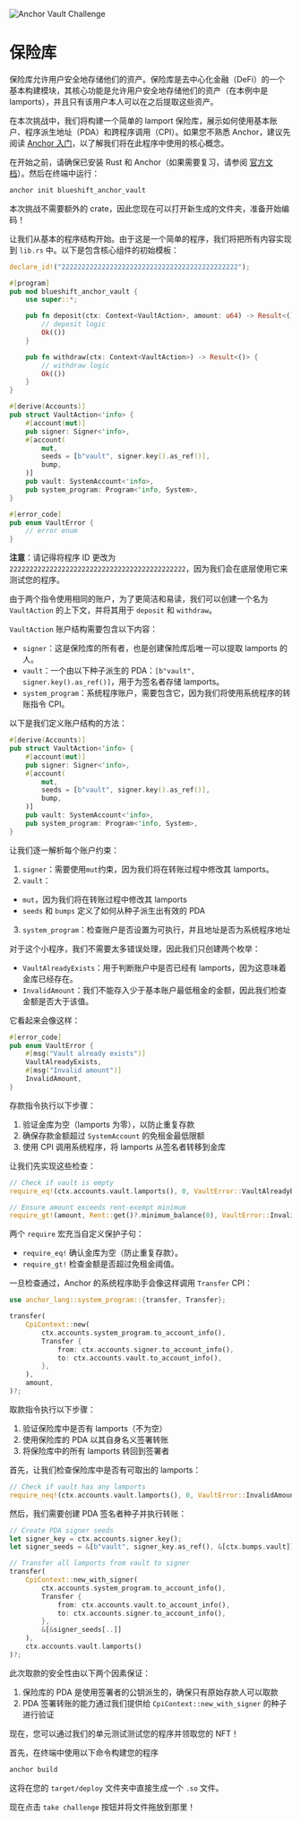 
![Anchor Vault Challenge](/graphics/challenge-banners/anchor-vault.png)

# 保险库

保险库允许用户安全地存储他们的资产。保险库是去中心化金融（DeFi）的一个基本构建模块，其核心功能是允许用户安全地存储他们的资产（在本例中是 lamports），并且只有该用户本人可以在之后提取这些资产。

在本次挑战中，我们将构建一个简单的 lamport 保险库，展示如何使用基本账户、程序派生地址（PDA）和跨程序调用（CPI）。如果您不熟悉 Anchor，建议先阅读 [Anchor 入门](/zh-CN/courses/introduction-to-anchor)，以了解我们将在此程序中使用的核心概念。

<ArticleSection name="安装" id="installation" level="h2" />

在开始之前，请确保已安装 Rust 和 Anchor（如果需要复习，请参阅 [官方文档](https://www.anchor-lang.com/docs/installation)）。然后在终端中运行：

```bash
anchor init blueshift_anchor_vault
```

本次挑战不需要额外的 crate，因此您现在可以打开新生成的文件夹，准备开始编码！

<ArticleSection name="模板" id="template" level="h2" />

让我们从基本的程序结构开始。由于这是一个简单的程序，我们将把所有内容实现到 `lib.rs` 中。以下是包含核心组件的初始模板：

```rust
declare_id!("22222222222222222222222222222222222222222222");

#[program]
pub mod blueshift_anchor_vault {
    use super::*;

    pub fn deposit(ctx: Context<VaultAction>, amount: u64) -> Result<()> {
        // deposit logic
        Ok(())
    }

    pub fn withdraw(ctx: Context<VaultAction>) -> Result<()> {
        // withdraw logic
        Ok(())
    }
}

#[derive(Accounts)]
pub struct VaultAction<'info> {
    #[account(mut)]
    pub signer: Signer<'info>,
    #[account(
        mut,
        seeds = [b"vault", signer.key().as_ref()],
        bump,
    )]
    pub vault: SystemAccount<'info>,
    pub system_program: Program<'info, System>,
}

#[error_code]
pub enum VaultError {
    // error enum
}
```

**注意**：请记得将程序 ID 更改为 `22222222222222222222222222222222222222222222`，因为我们会在底层使用它来测试您的程序。

<ArticleSection name="账户" id="accounts" level="h2" />

由于两个指令使用相同的账户，为了更简洁和易读，我们可以创建一个名为 `VaultAction` 的上下文，并将其用于 `deposit` 和 `withdraw`。

`VaultAction` 账户结构需要包含以下内容：
- `signer`：这是保险库的所有者，也是创建保险库后唯一可以提取 lamports 的人。
- `vault`：一个由以下种子派生的 PDA：`[b"vault", signer.key().as_ref()]`，用于为签名者存储 lamports。
- `system_program`：系统程序账户，需要包含它，因为我们将使用系统程序的转账指令 CPI。

以下是我们定义账户结构的方法：

```rust
#[derive(Accounts)]
pub struct VaultAction<'info> {
    #[account(mut)]
    pub signer: Signer<'info>,
    #[account(
        mut,
        seeds = [b"vault", signer.key().as_ref()],
        bump,
    )]
    pub vault: SystemAccount<'info>,
    pub system_program: Program<'info, System>,
}
```

让我们逐一解析每个账户约束：

1. `signer`：需要使用`mut`约束，因为我们将在转账过程中修改其 lamports。
2. `vault`：
  - `mut`，因为我们将在转账过程中修改其 lamports
  - `seeds` 和 `bumps` 定义了如何从种子派生出有效的 PDA
3. `system_program`：检查账户是否设置为可执行，并且地址是否为系统程序地址

<ArticleSection name="Errors" id="errors" level="h2" />

对于这个小程序，我们不需要太多错误处理，因此我们只创建两个枚举：
- `VaultAlreadyExists`：用于判断账户中是否已经有 lamports，因为这意味着金库已经存在。
- `InvalidAmount`：我们不能存入少于基本账户最低租金的金额，因此我们检查金额是否大于该值。

它看起来会像这样：

```rust
#[error_code]
pub enum VaultError {
    #[msg("Vault already exists")]
    VaultAlreadyExists,
    #[msg("Invalid amount")]
    InvalidAmount,
}
```

<ArticleSection name="Deposit" id="deposit" level="h2" />

存款指令执行以下步骤：
1. 验证金库为空（lamports 为零），以防止重复存款
2. 确保存款金额超过 `SystemAccount` 的免租金最低限额
3. 使用 CPI 调用系统程序，将 lamports 从签名者转移到金库

让我们先实现这些检查：

```rust
// Check if vault is empty
require_eq!(ctx.accounts.vault.lamports(), 0, VaultError::VaultAlreadyExists);

// Ensure amount exceeds rent-exempt minimum
require_gt!(amount, Rent::get()?.minimum_balance(0), VaultError::InvalidAmount);
```

两个 `require` 宏充当自定义保护子句：
- `require_eq!` 确认金库为空（防止重复存款）。
- `require_gt!` 检查金额是否超过免租金阈值。

一旦检查通过，Anchor 的系统程序助手会像这样调用 `Transfer` CPI：

```rust
use anchor_lang::system_program::{transfer, Transfer};

transfer(
    CpiContext::new(
        ctx.accounts.system_program.to_account_info(),
        Transfer {
            from: ctx.accounts.signer.to_account_info(),
            to: ctx.accounts.vault.to_account_info(),
        },
    ),
    amount,
)?;
```

<ArticleSection name="Withdraw" id="withdraw" level="h2" />

取款指令执行以下步骤：
1. 验证保险库中是否有 lamports（不为空）
2. 使用保险库的 PDA 以其自身名义签署转账
3. 将保险库中的所有 lamports 转回到签署者

首先，让我们检查保险库中是否有可取出的 lamports：

```rust
// Check if vault has any lamports
require_neq!(ctx.accounts.vault.lamports(), 0, VaultError::InvalidAmount);
```

然后，我们需要创建 PDA 签名者种子并执行转账：

```rust
// Create PDA signer seeds
let signer_key = ctx.accounts.signer.key();
let signer_seeds = &[b"vault", signer_key.as_ref(), &[ctx.bumps.vault]];

// Transfer all lamports from vault to signer
transfer(
    CpiContext::new_with_signer(
        ctx.accounts.system_program.to_account_info(),
        Transfer {
            from: ctx.accounts.vault.to_account_info(),
            to: ctx.accounts.signer.to_account_info(),
        },
        &[&signer_seeds[..]]
    ),
    ctx.accounts.vault.lamports()
)?;
```

此次取款的安全性由以下两个因素保证：
1. 保险库的 PDA 是使用签署者的公钥派生的，确保只有原始存款人可以取款
2. PDA 签署转账的能力通过我们提供给 `CpiContext::new_with_signer` 的种子进行验证

<ArticleSection name="Conclusion" id="conclusion" level="h2" />

现在，您可以通过我们的单元测试测试您的程序并领取您的 NFT！

首先，在终端中使用以下命令构建您的程序

```bash
anchor build
```

这将在您的 `target/deploy` 文件夹中直接生成一个 `.so` 文件。

现在点击 `take challenge` 按钮并将文件拖放到那里！

